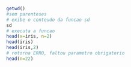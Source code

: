 
```r
getwd()
#sem parenteses
# exibe o conteudo da funcao sd
sd
# executa a funcao
head(x=iris, n=2)
head(iris)
head(iris,2)
# retorna ERRO, faltou parametro obrigatorio
head(n=22)
```
